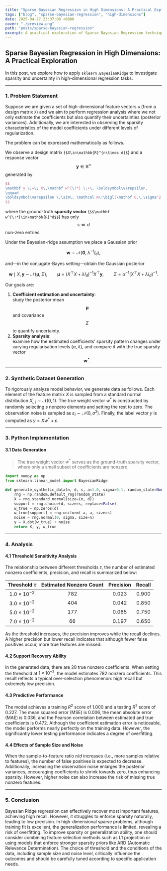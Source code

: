 ```yaml
---
title: "Sparse Bayesian Regression in High Dimensions: A Practical Exploration"
tags: ["blog", "sparse-bayesian-regression", "high-dimensions"]
date: 2025-04-27 23:37:00 +0800
cover: "./preview.png"
path: "posts/sparse-bayesian-regression"
excerpt: A practical exploration of Sparse Bayesian Regression techniques in high dimensions.
---
```


## Sparse Bayesian Regression in High Dimensions: A Practical Exploration

In this post, we explore how to apply `sklearn.BayesianRidge` to investigate sparsity and uncertainty in high-dimensional regression tasks.

---

### 1. Problem Statement

Suppose we are given a set of high-dimensional feature vectors `a` (from a design matrix `X`) and we aim to perform regression analysis where we not only estimate the coefficients but also quantify their uncertainties (posterior variances). Additionally, we are interested in observing the sparsity characteristics of the model coefficients under different levels of regularization.

The problem can be expressed mathematically as follows.

We observe a design matrix <span>{`$X\in\mathbb{R}^{n\times d}$`}</span> and a response vector $$\mathbf y\in\mathbb{R}^n$$ generated by  

```tex
$$
\mathbf y \;=\; X\,\mathbf w^{\!*} \;+\; \boldsymbol\varepsilon,
\qquad
\boldsymbol\varepsilon \;\sim\; \mathcal N\!\bigl(\mathbf 0,\;\sigma^2 I_n\bigr),
$$
```

where the ground-truth **sparsity vector** <span>{`$$\mathbf w^{\!*}\in\mathbb{R}^d$$`}</span> has only $$s\ll d$$ non-zero entries.

Under the Bayesian-ridge assumption we place a Gaussian prior  

$$
\mathbf w \;\sim\; \mathcal N\!\bigl(\mathbf 0,\;\lambda^{-1} I_d\bigr),
$$

and—in the conjugate-Bayes setting—obtain the Gaussian posterior  

$$
\mathbf w \mid X,\mathbf y
\;\sim\;
\mathcal N\!\bigl(\boldsymbol\mu,\;\Sigma\bigr),
\qquad
\boldsymbol\mu
=\bigl(X^{\!\top}X+\lambda I_d\bigr)^{-1}X^{\!\top}\mathbf y,
\qquad
\Sigma
=\alpha^{-1}\bigl(X^{\!\top}X+\lambda I_d\bigr)^{-1}.
$$

Our goals are:

1. **Coefficient estimation and uncertainty**:  
   study the posterior mean $$\boldsymbol\mu$$ and covariance $$\Sigma$$ to quantify uncertainty.
2. **Sparsity analysis**:  
   examine how the estimated coefficients’ sparsity pattern changes under varying regularisation levels $(\alpha,\lambda)$, and compare it with the true sparsity vector $$\mathbf w^{\!*}.$$

---

### 2. Synthetic Dataset Generation

To rigorously analyze model behavior, we generate data as follows. Each element of the feature matrix $X$ is sampled from a standard normal distribution $X_{i,j} \sim \mathcal{N}(0,1)$. The true weight vector $w^*$ is constructed by randomly selecting $s$ nonzero elements and setting the rest to zero. The observation noise is sampled as $\varepsilon_i \sim \mathcal{N}(0, \sigma^2)$. Finally, the label vector $y$ is computed as $y = Xw^* + \varepsilon$.

---

### 3. Python Implementation

#### 3.1 Data Generation

> The true weight vector $w^*$ serves as the ground-truth sparsity vector, where only a small subset of coefficients are nonzero.

```python
import numpy as np
from sklearn.linear_model import BayesianRidge

def generate_synthetic_data(n, d, s, a=1.0, sigma=0.1, random_state=None):
    rng = np.random.default_rng(random_state)
    X = rng.standard_normal(size=(n, d))
    support = rng.choice(d, size=s, replace=False)
    w_true = np.zeros(d)
    w_true[support] = rng.uniform(-a, a, size=s)
    noise = rng.normal(0, sigma, size=n)
    y = X.dot(w_true) + noise
    return X, y, w_true
```

---

### 4. Analysis

#### 4.1 Threshold Sensitivity Analysis

The relationship between different thresholds $\tau$, the number of estimated nonzero coefficients, precision, and recall is summarized below:

| Threshold $\tau$ | Estimated Nonzero Count | Precision | Recall |
|:---------------:|:------------------------:|:---------:|:------:|
| $1.0\times10^{-2}$ | 782 | 0.023 | 0.900 |
| $3.0\times10^{-2}$ | 404 | 0.042 | 0.850 |
| $5.0\times10^{-2}$ | 177 | 0.085 | 0.750 |
| $7.0\times10^{-2}$ | 66  | 0.197 | 0.650 |

As the threshold increases, the precision improves while the recall declines. A higher precision but lower recall indicates that although fewer false positives occur, more true features are missed.

#### 4.2 Support Recovery Ability

In the generated data, there are 20 true nonzero coefficients. When setting the threshold at $1\times10^{-2}$, the model estimates 782 nonzero coefficients. This result reflects a typical over-selection phenomenon: high recall but extremely low precision.

#### 4.3 Predictive Performance

The model achieves a training $R^2$ score of 1.000 and a testing $R^2$ score of 0.227. The mean squared error (MSE) is 0.006, the mean absolute error (MAE) is 0.036, and the Pearson correlation between estimated and true coefficients is 0.472. Although the coefficient estimation error is noticeable, the model performs nearly perfectly on the training data. However, the significantly lower testing performance indicates a degree of overfitting.

#### 4.4 Effects of Sample Size and Noise

When the sample-to-feature ratio $n/d$ increases (i.e., more samples relative to features), the number of false positives is expected to decrease. Additionally, increasing the observation noise enlarges the posterior variances, encouraging coefficients to shrink towards zero, thus enhancing sparsity. However, higher noise can also increase the risk of missing true nonzero features.

---

### 5. Conclusion

Bayesian Ridge regression can effectively recover most important features, achieving high recall. However, it struggles to enforce sparsity naturally, leading to low precision. In high-dimensional sparse problems, although training fit is excellent, the generalization performance is limited, revealing a risk of overfitting. To improve sparsity or generalization ability, one should consider combining feature selection methods such as L1 projection or using models that enforce stronger sparsity priors like ARD (Automatic Relevance Determination). The choice of threshold and the conditions of the data, including sample size and noise level, critically influence the outcomes and should be carefully tuned according to specific application needs.